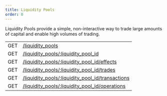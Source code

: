 ```yaml
---
title: Liquidity Pools
order: 0
---
```



Liquidity Pools provide a simple, non-interactive way to trade large amounts of capital and enable high volumes of trading.

<EndpointsTable title="Endpoints">

|     |                                                                                                    |
| --- | -------------------------------------------------------------------------------------------------- |
| GET | [/liquidity_pools](../../list-liquidity-pools.api.mdx)                                             |
| GET | [/liquidity_pools/:liquidity_pool_id](../../retrieve-a-liquidity-pool.api.mdx)                     |
| GET | [/liquidity_pools/:liquidity_pool_id/effects](../../retrieve-related-effects.api.mdx)              |
| GET | [/liquidity_pools/:liquidity_pool_id/trades](../../retrieve-related-trades.api.mdx)                |
| GET | [/liquidity_pools/:liquidity_pool_id/transactions](../../lp-retrieve-related-transactions.api.mdx) |
| GET | [/liquidity_pools/:liquidity_pool_id/operations](../../lp-retrieve-related-operations.api.mdx)     |

</EndpointsTable>
